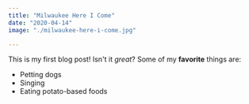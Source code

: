 ```yaml
---
title: "Milwaukee Here I Come"
date: "2020-04-14"
image: "./milwaukee-here-i-come.jpg"

---
```

This is my first blog post! Isn't it *great*?
Some of my **favorite** things are:
* Petting dogs
* Singing
* Eating potato-based foods